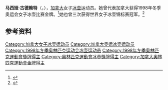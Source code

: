 {{NoteTA|G1=Sports}}
'''马西娅·古德赖特'''（{{lang-en|Marcia Gudereit}}，{{bd|1965年|9月8日||}}），[[加拿大|加拿大]]女子[[冰壶|冰壶]]运动员。她曾代表加拿大获得1998年冬季奥运会女子冰壶比赛金牌。<ref>{{Cite web|title=Marcia GUDEREIT|url=https://www.olympic.org/marcia-gudereit|accessdate=2021-04-13|work=International Olympic Committee}}</ref>她也曾三次获得世界女子冰壶锦标赛冠军。<ref>{{cite web|url=https://www.olympedia.org/athletes/100274|title=Marcia Gudereit|work=Olympedia|accessdate=2021-04-14}}</ref>

== 参考资料 ==
{{reflist}}

{{奥林匹克运动会冰壶比赛女子团体冠军}}

{{Authority control}}
{{DEFAULTSORT:Gudereit, Marcia}}
[[Category:加拿大女子冰壶运动员|Category:加拿大女子冰壶运动员]]
[[Category:加拿大奥运冰壶运动员|Category:加拿大奥运冰壶运动员]]
[[Category:1998年冬季奥林匹克运动会冰壶运动员|Category:1998年冬季奥林匹克运动会冰壶运动员]]
[[Category:1998年冬季奧林匹克運動會獎牌得主|Category:1998年冬季奧林匹克運動會獎牌得主]]
[[Category:奧林匹克運動會冰壺獎牌得主|Category:奧林匹克運動會冰壺獎牌得主]]
[[Category:加拿大奧林匹克運動會金牌得主|Category:加拿大奧林匹克運動會金牌得主]]